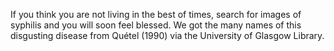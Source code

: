 If you think you are not living in the best of times, search for images of syphilis and you will soon feel blessed. We got the many names of this disgusting disease from Quétel (1990) via the University of Glasgow Library.
